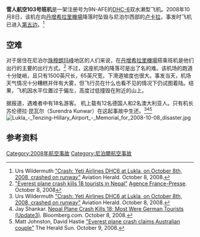 {{noteTA
|1=zh-cn:丹增希拉里机场; zh-tw:丹增希拉瑞機場; zh-hk:丹增希拉里機場;
|2=zh-hk:盧克拉;zh-cn:卢卡拉;
|3=zh-cn:希拉里; zh-tw:希拉瑞; zh-hk:希拉里;
}}
{{Infobox aircraft occurrence
|name=雪人航空103号班机
|caption=9N-AFE号飞机在卢卡拉，摄于2007年
|image=Our plane arrives!.jpg
|date=2008年10月8日
|type= [[可控飞行撞地|可控飞行撞地]]
|occurrence_type= 事故
|site=[[尼泊尔|尼泊尔]][[丹增希拉里机场|丹增希拉里机场]]
|origin=[[尼泊尔|尼泊尔]][[加德满都|加德满都]]
|destination=尼泊尔丹增希拉里机场
|passengers=16
|crew=3
|survivors=1
|fatalities=18
|coords={{Coord|27|41|13|N|086|43|47|E|type:event_region:NP|display=inline,title}}
|}}'''雪人航空103号班机'''是一架注册号为9N-AFE的[[DHC-6|DHC-6]]双水濑型飞机。2008年10月8日，该机在向[[丹增希拉里機場|丹增希拉里機場]]降落时坠毁与尼泊尔西部的[[卢克拉|卢卡拉]]，事发时飞机已进入[[五邊飛行|第五边]]。<ref name="AvHerald">Urs Wildermuth [http://avherald.com/h?article=40df1dd9&opt=1 "Crash: Yeti Airlines DHC6 at Lukla, on October 8th, 2008, crashed on runway"] Aviation Herald. October 8, 2008.</ref>

== 空难 ==
对于居住在尼泊尔[[珠穆朗玛峰|珠穆朗玛峰]]地区的人们来说，在[[丹增希拉里機場|丹增希拉里機場]]搭乘班机是他们出行的主要的出行方式。<ref>[http://afp.google.com/article/ALeqM5h-rQcLcq5G2XM4faqoxeFW5FKC9w "Everest plane crash kills 18 tourists in Nepal"] {{webarchive|url=https://web.archive.org/web/20081011062751/http://afp.google.com/article/ALeqM5h-rQcLcq5G2XM4faqoxeFW5FKC9w |date=2008-10-11 }} [[Agence_France-Presse|Agence France-Presse]]. October 8, 2008</ref> 不过，这座机场的降落可是出了名的难。该机场的跑道十分陡峭，且只有1500英尺长，65英尺宽，下滑道坡度也很大。事发当天，机场天气情况十分糟糕并伴有大雾，但飞行员在什么也看不见的情况下仍试图着陆。结果，飞机因水平位置过于偏左，高度过低撞毁在附近的山上。

据报道，遇难者中有18名游客。 机上载有12名德国人和2名澳大利亚人。只有机长苏伦德拉·昆瓦尔（Surendra Kunwar）在这起事故中生还。<ref name="AvHerald">Urs Wildermuth [http://avherald.com/h?article=40df1dd9&opt=1 "Crash: Yeti Airlines DHC6 at Lukla, on October 8th, 2008, crashed on runway"] Aviation Herald. October 8, 2008.</ref><ref>Jay Shankar. [http://www.bloomberg.com/apps/news?pid=20601100&sid=aOdqoHBqlxh0&refer=germany Nepal Plane Crash Kills 18; Most Were German Tourists (Update3)]. Bloomberg.com. October 8, 2008.</ref><ref>Matt Johnston, David Hastie [http://www.news.com.au/heraldsun/story/0,21985,24467985-661,00.html "Everest plane crash claims Australian couple"] The Herald Sun. October 9, 2008.</ref>
[[File:Lukla_-_Tenzing-Hillary_Airport_-_Memorial_for_2008-10-08_disaster.jpg|thumb]]

== 参考资料 ==
{{Reflist|colwidth=30em}}
{{2008年航空事故}}

[[Category:2008年航空事故|Category:2008年航空事故]]
[[Category:尼泊爾航空事故|Category:尼泊爾航空事故]]